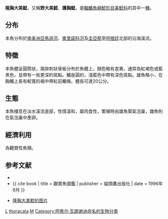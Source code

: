 {{Speciesbox
| taxon = Megalechis thoracata
| status = NE
| binomial_authority = [[Achille_Valenciennes|Valenciennes]], 1840
| synonyms = *''Callichthys exaratus''<br /><small>Müller & Troschel, 1848</small>
*''Callichthys longifilis''<br /><small>Valenciennes, 1840</small>
*''Callichthys personatus''<br /><small>Ranzani, 1841</small>
*''Callichthys thoracatus''<br /><small>Valenciennes, 1840</small>
*''Hoplosternum personatus''<br /><small>Ranzani, 1841</small>
*''Hoplosternum thoracatum''<br /><small>Valenciennes, 1840</small>
*''Hoplosternum thoracatum surinamensis''<br /><small>Hoedeman, 1952</small>
*''Hoplosternum thoracatum thoracatum''<br /><small>Valenciennes, 1840</small>
*''Hoplosternum thoracatum var. niger''<br /><small>Valenciennes, 1840</small>
*''Megalechis personata''<br /><small>Ranzani, 1841</small>
}}

'''隆胸大美鯰'''，又稱'''野大美鯰'''、'''護胸鯰'''，是[[輻鰭魚綱|輻鰭魚綱]][[鯰形目|鯰形目]][[美鯰科|美鯰科]]的其中一[[種|種]]。

==分布==
本魚分布於[[南美洲|南美洲]][[亞馬遜河|亞馬遜河]]、[[奧里諾科河|奧里諾科河]]及[[圭亞那|圭亞那]]至[[阿根廷|阿根廷]]北部的沿海溪流。

==特徵==
本魚體呈圓筒狀，兩排刺狀骨板分布於魚體上，顏色略有差異，通常為紅褐色或藍黑色，並帶有一些更深的斑點。鰭是圓的，淺藍色中帶有深色斑點。雄魚略小，在胸鰭上長有較寬的褐中帶紅前鰭條。體長可達20公分。

==生態==
本魚棲息在淡水溪流底部，性情溫和，屬肉食性，繁殖時由雄魚築氣泡巢，雌魚則在氣泡巢中產卵。

==經濟利用==
為觀賞性魚類。

==参考文献==
{{refbegin}}
*{{FishBase_species|genus=Megalechis|species=thoracata|year=2011|month=12}}
*{{ cite book | title = 觀賞魚圖鑑 | publisher = 貓頭鷹出版社 | date = 1996年6月 }}
{{refend}}
* [http://www.zoofirma.ru/images/knigi/0987/24.jpg 隆胸大美鯰的图片]

{{Taxonbar}}

[[Category:觀賞魚|L]]
[[Category:大美鯰屬|thoracata]]
[[Category:1840年描述的魚類|M]]
[[Category:阿希尔·瓦朗谢讷命名的生物分类|Category:阿希尔·瓦朗谢讷命名的生物分类]]